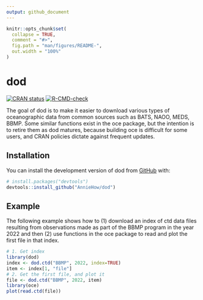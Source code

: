 ```yaml
---
output: github_document
---
```


<!-- README.md is generated from README.Rmd. Please edit that file -->

```r
knitr::opts_chunk$set(
  collapse = TRUE,
  comment = "#>",
  fig.path = "man/figures/README-",
  out.width = "100%"
)
```

# dod

<!-- badges: start -->
[![CRAN status](https://www.r-pkg.org/badges/version/dod)](https://CRAN.R-project.org/package=dod)
[![R-CMD-check](https://github.com/dankelley/oce/actions/workflows/R-CMD-check.yaml/badge.svg)](https://github.com/dankelley/oce/actions/workflows/R-CMD-check.yaml)
<!-- badges: end -->

The goal of dod is to make it easier to download various types of oceanographic data from common sources such as BATS, NAOO, MEDS, BBMP. Some similar functions exist in the oce package, but the intention is to retire them as dod matures, because building oce is difficult for some users, and CRAN policies dictate against frequent updates.

## Installation

You can install the development version of dod from [GitHub](https://github.com/) with:

``` r
# install.packages("devtools")
devtools::install_github("AnnieHow/dod")
```

## Example

The following example shows how to (1) download an index of ctd data files resulting from observations made as part of the BBMP program in the year 2022 and then (2) use functions in the oce package to read and plot the first file in that index.

```r
# 1. Get index
library(dod)
index <- dod.ctd("BBMP", 2022, index=TRUE)
item <- index[1, "file"]
# 2. Get the first file, and plot it
file <- dod.ctd("BBMP", 2022, item)
library(oce)
plot(read.ctd(file))
```


